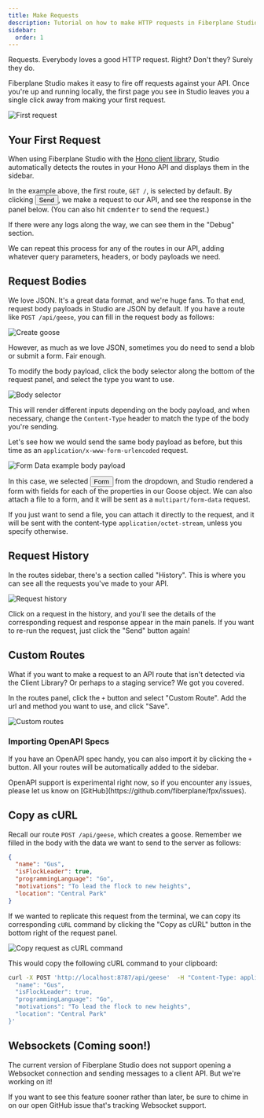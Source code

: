 ```yaml
---
title: Make Requests
description: Tutorial on how to make HTTP requests in Fiberplane Studio
sidebar:
  order: 1
---
```




Requests. Everybody loves a good HTTP request. Right? Don't they? Surely they do.

Fiberplane Studio makes it easy to fire off requests against your API.
Once you're up and running locally, the first page you see in Studio leaves you a single click away from making your first request.

<Image src={FirstRequest} alt="First request" />

## Your First Request

When using Fiberplane Studio with the [Hono client library](/docs/components/client-library/), Studio automatically detects the routes in your Hono API and displays them in the sidebar.

In the example above, the first route, `GET /`, is selected by default. By clicking <Button style="primary">Send</Button>, we make a request to our API, and see the response in the panel below. (You can also hit <kbd>cmd</kbd><kbd>enter</kbd> to send the request.)

If there were any logs along the way, we can see them in the "Debug" section.

We can repeat this process for any of the routes in our API, adding whatever query parameters, headers, or body payloads we need.

## Request Bodies

We love JSON. It's a great data format, and we're huge fans.
To that end, request body payloads in Studio are JSON by default. If you have a route like `POST /api/geese`, you can fill in the request body as follows:

<Image src={CreateGoose} alt="Create goose" />

However, as much as we love JSON, sometimes you do need to send a blob or submit a form. Fair enough.

To modify the body payload, click the body selector along the bottom of the request panel, and select the type you want to use.

<Image src={BodySelector} alt="Body selector" />

This will render different inputs depending on the body payload, and when necessary, change the `Content-Type` header to match the type of the body you're sending.

Let's see how we would send the same body payload as before, but this time as an `application/x-www-form-urlencoded` request.

<Image src={FormBodyExample} alt="Form Data example body payload" />

In this case, we selected <Button style="secondary">Form</Button> from the dropdown, and Studio rendered a form with fields for each of the properties in our Goose object. We can also attach a file to a form, and it will be sent as a `multipart/form-data` request.

If you just want to send a file, you can attach it directly to the request, and it will be sent with the content-type `application/octet-stream`, unless you specify otherwise.

## Request History

In the routes sidebar, there's a section called "History". This is where you can see all the requests you've made to your API.

<Image src={RequestHistory} alt="Request history" />

Click on a request in the history, and you'll see the details of the corresponding request and response appear in the main panels.
If you want to re-run the request, just click the "Send" button again!

## Custom Routes

What if you want to make a request to an API route that isn't detected via the Client Library? Or perhaps to a staging service? We got you covered.

In the routes panel, click the `+` button and select "Custom Route". Add the url and method you want to use, and click "Save".

<Image src={CustomRoutes} alt="Custom routes" />

### Importing OpenAPI Specs

If you have an OpenAPI spec handy, you can also import it by clicking the `+` button. All your routes will be automatically added to the sidebar.

<Aside>
  OpenAPI support is experimental right now, so if you encounter any issues,
  please let us know on [GitHub](https://github.com/fiberplane/fpx/issues).
</Aside>

## Copy as cURL

Recall our route `POST /api/geese`, which creates a goose. Remember we filled in the body with the data we want to send to the server as follows:

```json
{
  "name": "Gus",
  "isFlockLeader": true,
  "programmingLanguage": "Go",
  "motivations": "To lead the flock to new heights",
  "location": "Central Park"
}
```

If we wanted to replicate this request from the terminal, we can copy its corresponding `cURL` command by clicking the "Copy as cURL" button in the bottom right of the request panel.

<Image src={CurlRequest} alt="Copy request as cURL command" />

This would copy the following cURL command to your clipboard:

```sh
curl -X POST 'http://localhost:8787/api/geese'  -H "Content-Type: application/json" -d '{
  "name": "Gus",
  "isFlockLeader": true,
  "programmingLanguage": "Go",
  "motivations": "To lead the flock to new heights",
  "location": "Central Park"
}'
```

## Websockets (Coming soon!)

The current version of Fiberplane Studio does not support opening a Websocket connection and sending messages to a client API. But we're working on it!

If you want to see this feature sooner rather than later, be sure to chime in on our open GitHub issue that's tracking Websocket support.

<LinkCard
  title="Follow along on GitHub"
  description="We're always looking for feedback and contributions. If you have any ideas or suggestions for Websocket support, please let us know on GitHub."
  href="https://github.com/fiberplane/fpx/issues/181"
  icon="external"
/>
